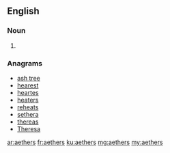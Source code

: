==English==

===Noun===
{{head|en|plural}}

# {{plural of|aether|lang=en|nocat=1}}

===Anagrams===
* [[ash tree#English|ash tree]]
* [[hearest#English|hearest]]
* [[heartes#English|heartes]]
* [[heaters#English|heaters]]
* [[reheats#English|reheats]]
* [[sethera#English|sethera]]
* [[thereas#English|thereas]]
* [[Theresa#English|Theresa]]

[[ar:aethers]]
[[fr:aethers]]
[[ku:aethers]]
[[mg:aethers]]
[[my:aethers]]
